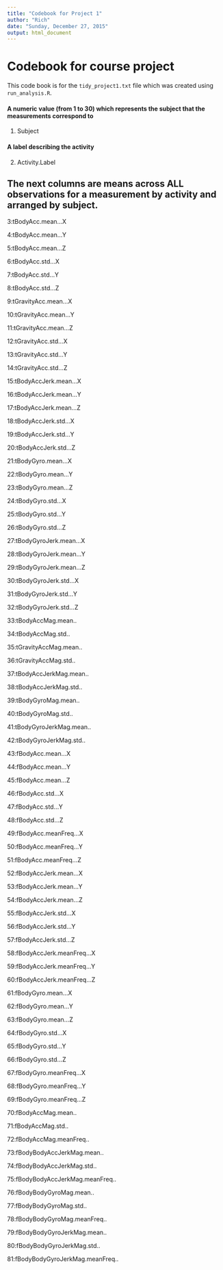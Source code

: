 ```yaml
---
title: "Codebook for Project 1"
author: "Rich"
date: "Sunday, December 27, 2015"
output: html_document
---
```


# Codebook for course project

 This code book is for the `tidy_project1.txt` file which was created using `run_analysis.R`. 

#### A numeric value (from 1 to 30) which represents the subject that the measurements correspond to
1.    Subject



#### A label describing the activity
2.    Activity.Label


## The next columns are means across ALL observations for a measurement by activity and arranged by subject.

3:tBodyAcc.mean...X

4:tBodyAcc.mean...Y


5:tBodyAcc.mean...Z

6:tBodyAcc.std...X

7:tBodyAcc.std...Y

8:tBodyAcc.std...Z

9:tGravityAcc.mean...X

10:tGravityAcc.mean...Y

11:tGravityAcc.mean...Z

12:tGravityAcc.std...X

13:tGravityAcc.std...Y

14:tGravityAcc.std...Z

15:tBodyAccJerk.mean...X

16:tBodyAccJerk.mean...Y

17:tBodyAccJerk.mean...Z

18:tBodyAccJerk.std...X

19:tBodyAccJerk.std...Y

20:tBodyAccJerk.std...Z

21:tBodyGyro.mean...X

22:tBodyGyro.mean...Y

23:tBodyGyro.mean...Z

24:tBodyGyro.std...X

25:tBodyGyro.std...Y

26:tBodyGyro.std...Z

27:tBodyGyroJerk.mean...X

28:tBodyGyroJerk.mean...Y

29:tBodyGyroJerk.mean...Z

30:tBodyGyroJerk.std...X

31:tBodyGyroJerk.std...Y

32:tBodyGyroJerk.std...Z

33:tBodyAccMag.mean..

34:tBodyAccMag.std..

35:tGravityAccMag.mean..

36:tGravityAccMag.std..

37:tBodyAccJerkMag.mean..

38:tBodyAccJerkMag.std..

39:tBodyGyroMag.mean..

40:tBodyGyroMag.std..

41:tBodyGyroJerkMag.mean..

42:tBodyGyroJerkMag.std..

43:fBodyAcc.mean...X

44:fBodyAcc.mean...Y

45:fBodyAcc.mean...Z

46:fBodyAcc.std...X

47:fBodyAcc.std...Y

48:fBodyAcc.std...Z

49:fBodyAcc.meanFreq...X

50:fBodyAcc.meanFreq...Y

51:fBodyAcc.meanFreq...Z

52:fBodyAccJerk.mean...X

53:fBodyAccJerk.mean...Y

54:fBodyAccJerk.mean...Z

55:fBodyAccJerk.std...X

56:fBodyAccJerk.std...Y

57:fBodyAccJerk.std...Z

58:fBodyAccJerk.meanFreq...X

59:fBodyAccJerk.meanFreq...Y

60:fBodyAccJerk.meanFreq...Z

61:fBodyGyro.mean...X

62:fBodyGyro.mean...Y

63:fBodyGyro.mean...Z

64:fBodyGyro.std...X

65:fBodyGyro.std...Y

66:fBodyGyro.std...Z

67:fBodyGyro.meanFreq...X

68:fBodyGyro.meanFreq...Y

69:fBodyGyro.meanFreq...Z

70:fBodyAccMag.mean..

71:fBodyAccMag.std..

72:fBodyAccMag.meanFreq..

73:fBodyBodyAccJerkMag.mean..

74:fBodyBodyAccJerkMag.std..

75:fBodyBodyAccJerkMag.meanFreq..

76:fBodyBodyGyroMag.mean..

77:fBodyBodyGyroMag.std..

78:fBodyBodyGyroMag.meanFreq..

79:fBodyBodyGyroJerkMag.mean..

80:fBodyBodyGyroJerkMag.std..

81:fBodyBodyGyroJerkMag.meanFreq..


